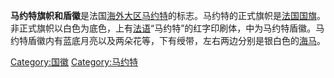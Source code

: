 {{expand|time=2015-01-06T07:19:24+00:00}}
{{Infobox flag
|Name =马约特
|Nickname = 三色旗
|Image = Flag of France.svg
|Image_size = 200px
|Imagetext= 法国国旗
| Use = 111110
| Symbol =
| Proportion = 2:3
| Adoption = 1794年2月15日
|Image2 = Flag of Mayotte (local).svg
|Image_size2 = 250px
|Imagetext2= 马约特非正式旗帜
| Use2 = 
| Symbol2 = 
| Proportion2 = 2:3
| Adoption2 = 
| Design2 = 
}}
{{Infobox coat of arms
 | name             = 法国国徽/马约特盾徽（官方）
 | image            = Armoiries république française.svg
 | image_width      = 200
 | medium           = 
 | medium_width     = 
 | medium_caption   = 
 | lesser           = Coat of Arms of Mayotte.svg
 | lesser_width     = 200
 | lesser_caption   = 马约特大区政府和省政府使用的标志
 | armiger          = {{FRA}}<br />{{flag|Mayotte}}
 | year_adopted     = 1794年2月15日
 | shield           = 马约特盾徽内有蓝底月亮以及两朵花等，下有绶带，左右两边分别是银白色的[[海马|海马]]。
 | crest            = 
 | supporters       =
 | other_elements   = [[海马|海马]]、[[月亮|月亮]]、[[花朵|花朵]]
 | earlier_versions = 
 | use              = 
}}
'''马约特旗帜和盾徽'''是法国[[法国行政区划|海外大区]][[马约特|马约特]]的标志。马约特的正式旗帜是[[法国国旗|法国国旗]]。非正式旗帜以白色为底色，上有[[法语|法语]]“马约特”的红字印刷体，中为马约特盾徽。马约特盾徽内有蓝底月亮以及两朵花等，下有绶带，左右两边分别是银白色的[[海马|海马]]。
{{非洲題目|國旗}}
{{非洲題目|國徽}}
[[Category:国徽|Category:国徽]]
[[Category:马约特|Category:马约特]]